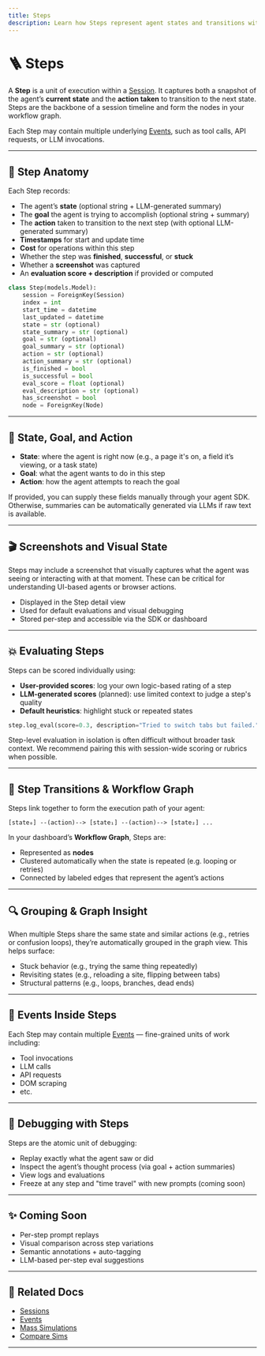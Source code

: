 ```yaml
---
title: Steps
description: Learn how Steps represent agent states and transitions within a Session.
---
```



# 🪜 Steps

A **Step** is a unit of execution within a [Session](/sessions). It captures both a snapshot of the agent’s **current state** and the **action taken** to transition to the next state. Steps are the backbone of a session timeline and form the nodes in your workflow graph.

Each Step may contain multiple underlying [Events](/events), such as tool calls, API requests, or LLM invocations.

---

## 🧬 Step Anatomy

Each Step records:

- The agent’s **state** (optional string + LLM-generated summary)
- The **goal** the agent is trying to accomplish (optional string + summary)
- The **action** taken to transition to the next step (with optional LLM-generated summary)
- **Timestamps** for start and update time
- **Cost** for operations within this step
- Whether the step was **finished**, **successful**, or **stuck**
- Whether a **screenshot** was captured
- An **evaluation score + description** if provided or computed

```python
class Step(models.Model):
    session = ForeignKey(Session)
    index = int
    start_time = datetime
    last_updated = datetime
    state = str (optional)
    state_summary = str (optional)
    goal = str (optional)
    goal_summary = str (optional)
    action = str (optional)
    action_summary = str (optional)
    is_finished = bool
    is_successful = bool
    eval_score = float (optional)
    eval_description = str (optional)
    has_screenshot = bool
    node = ForeignKey(Node)
```


---

## 🧭 State, Goal, and Action

- **State**: where the agent is right now (e.g., a page it's on, a field it’s viewing, or a task state)
- **Goal**: what the agent wants to do in this step
- **Action**: how the agent attempts to reach the goal

If provided, you can supply these fields manually through your agent SDK. Otherwise, summaries can be automatically generated via LLMs if raw text is available.


---

## 🎬 Screenshots and Visual State

Steps may include a screenshot that visually captures what the agent was seeing or interacting with at that moment. These can be critical for understanding UI-based agents or browser actions.

- Displayed in the Step detail view
- Used for default evaluations and visual debugging
- Stored per-step and accessible via the SDK or dashboard

---

## 💥 Evaluating Steps

Steps can be scored individually using:

- **User-provided scores**: log your own logic-based rating of a step
- **LLM-generated scores** (planned): use limited context to judge a step's quality
- **Default heuristics**: highlight stuck or repeated states

```python
step.log_eval(score=0.3, description="Tried to switch tabs but failed.")
```

<Callout type="warning">
Step-level evaluation in isolation is often difficult without broader task context. We recommend pairing this with session-wide scoring or rubrics when possible.
</Callout>

---

## 🔄 Step Transitions & Workflow Graph

Steps link together to form the execution path of your agent:

```text
[state₀] --(action)--> [state₁] --(action)--> [state₂] ...
```

In your dashboard’s **Workflow Graph**, Steps are:

- Represented as **nodes**
- Clustered automatically when the state is repeated (e.g. looping or retries)
- Connected by labeled edges that represent the agent’s actions


---

## 🔍 Grouping & Graph Insight

When multiple Steps share the same state and similar actions (e.g., retries or confusion loops), they’re automatically grouped in the graph view. This helps surface:

- Stuck behavior (e.g., trying the same thing repeatedly)
- Revisiting states (e.g., reloading a site, flipping between tabs)
- Structural patterns (e.g., loops, branches, dead ends)

---

## 📁 Events Inside Steps

Each Step may contain multiple [Events](/events) — fine-grained units of work including:

- Tool invocations
- LLM calls
- API requests
- DOM scraping
- etc.


---

## 🧪 Debugging with Steps

Steps are the atomic unit of debugging:

- Replay exactly what the agent saw or did
- Inspect the agent’s thought process (via goal + action summaries)
- View logs and evaluations
- Freeze at any step and "time travel" with new prompts (coming soon)

---

## ✨ Coming Soon

- Per-step prompt replays
- Visual comparison across step variations
- Semantic annotations + auto-tagging
- LLM-based per-step eval suggestions

---

## 🔗 Related Docs

- [Sessions](/sessions)
- [Events](/events)
- [Mass Simulations](/mass-simulations)
- [Compare Sims](/compare-sims)

---
